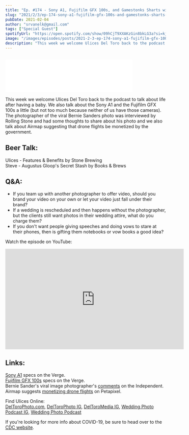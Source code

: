 ```yaml
---
title: "Ep. #174 - Sony A1, Fujifilm GFX 100s, and Gamestonks Sharts with Ulices Del Toro"
slug: "2021/2/3/ep-174-sony-a1-fujifilm-gfx-100s-and-gamestonks-sharts-with-ulices-del-toro"
pubDate: 2021-02-04
author: "srvanelk@gmail.com"
tags: ["Special Guest"]
spotifyUrl: "https://open.spotify.com/show/09hCjT9XXAKzGin8bkLG3a?si=kjRZvQ1JTb6Ov3HVzSSlWA"
image: "/images/episodes/posts/2021-2-3-ep-174-sony-a1-fujifilm-gfx-100s-and-gamestonks-sharts-with-ulices-del-toro/uli_AP_thumbnail.webp"
description: "This week we welcome Ulices Del Toro back to the podcast to talk about life after having a baby. We also talk about the Sony A1 and the Fujifilm GFX 100s a little (but not too much because neither of us have those cameras). The photographer of the viral Bernie Sanders photo was interviewed by Rolling Stone and had some thoughts to share about his photo and we also talk about Airmap suggesting that drone flights be monetized by the government."
---
```


<figure>
  <img src="/images/episodes/posts/2021-2-3-ep-174-sony-a1-fujifilm-gfx-100s-and-gamestonks-sharts-with-ulices-del-toro/uli_AP_thumbnail.webp" alt="" />
</figure>
<iframe class="embedly-embed" src="//cdn.embedly.com/widgets/media.html?src=https%3A%2F%2Fanchor.fm%2Fweddingphotohangover%2Fembed%2Fepisodes%2FEp--174---Sony-A1--Fujifilm-GFX-100s--and-Gamestonks-Sharts-with-Ulices-Del-Toro-eptldi&display_name=Anchor+FM+Inc.&url=https%3A%2F%2Fanchor.fm%2Fweddingphotohangover%2Fepisodes%2FEp--174---Sony-A1--Fujifilm-GFX-100s--and-Gamestonks-Sharts-with-Ulices-Del-Toro-eptldi&image=https%3A%2F%2Fd3t3ozftmdmh3i.cloudfront.net%2Fproduction%2Fpodcast_uploaded_episode400%2F805714%2F805714-1612412155289-391258813ed9e.jpg&key=61d05c9d54e8455ea7a9677c366be814&type=text%2Fhtml&schema=anchor&wmode=opaque" width="400" height="102" scrolling="no" title="Anchor FM Inc. embed" frameborder="0" allow="autoplay; fullscreen" allowfullscreen="true"></iframe>

This week we welcome Ulices Del Toro back to the podcast to talk about life after having a baby. We also talk about the Sony A1 and the Fujifilm GFX 100s a little (but not too much because neither of us have those cameras). The photographer of the viral Bernie Sanders photo was interviewed by Rolling Stone and had some thoughts to share about his photo and we also talk about Airmap suggesting that drone flights be monetized by the government.

## Beer Talk:  
Ulices - Features & Benefits by Stone Brewing  
Steve - Augustus Gloop's Secret Stash by Books & Brews

## Q&A:
- If you team up with another photographer to offer video, should you brand your video on your own or let your video just fall under their brand?
- If a wedding is rescheduled and then happens without the photographer, but the clients still want photos in their wedding attire, what do you charge them?
- If you don't want people giving speeches and doing vows to stare at their phones, then is gifting them notebooks or vow books a good idea?

Watch the episode on YouTube:
<iframe width="560" height="315" src="https://www.youtube.com/embed/IslY8FCnrtk?si=HH2AnCmLYf8CSsPr" title="YouTube video player" frameborder="0" allow="accelerometer; autoplay; clipboard-write; encrypted-media; gyroscope; picture-in-picture; web-share" referrerpolicy="strict-origin-when-cross-origin" allowfullscreen></iframe>

## Links:  
[Sony A1](https://www.theverge.com/2021/1/26/22250448/sony-alpha-1-camera-announced-specs-price-release-date) specs on the Verge.  
[Fujifilm GFX 100s](https://www.theverge.com/2021/1/27/22251933/fujifilm-gfx-100s-102-megapixel-medium-format-price-specs-date) specs on the Verge.  
Bernie Sander's viral image photographer's [comments](https://www.independent.co.uk/arts-entertainment/art/news/bernie-sanders-mittens-photographer-inauguration-b1792328.html?fbclid=IwAR2qVaLd9vu22TRofTjKWm18AzciTRbSYpey_2RupIT-Ma5wa-z-uWbsfok) on the Independent.  
Airmap suggests [monetizing drone flights](https://petapixel.com/2021/01/28/airmap-suggests-drone-airspace-should-be-monetized-sparking-outrage/) on Petapixel.

Find Ulices Online:  
[DelToroPhoto.com](http://www.deltorophoto.com/), [DelToroPhoto IG](https://www.instagram.com/deltorophoto/), [DelToroMedia IG](https://www.instagram.com/deltoromedia/), [Wedding Photo Podcast IG](https://www.instagram.com/weddingphotopodcast/), [Wedding Photo Podcast](http://www.deltorophoto.com/podcast)

If you're looking for more info about COVID-19, be sure to head over to the [CDC website](https://www.cdc.gov/coronavirus/2019-ncov/index.html).
